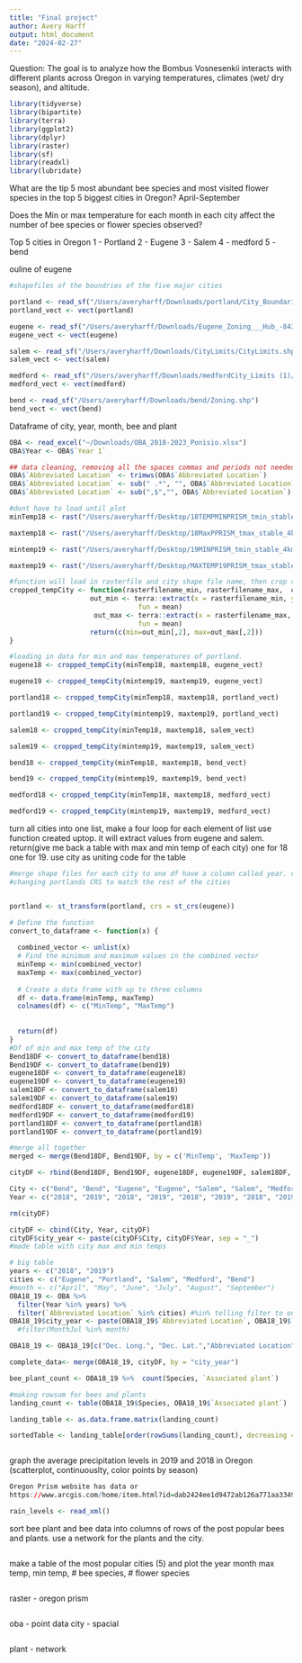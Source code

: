```yaml
---
title: "Final project"
author: Avery Harff 
output: html_document
date: "2024-02-27"
---
```

 Question: The goal is to analyze how the Bombus Vosnesenkii interacts with different plants across Oregon in varying temperatures, climates (wet/ dry season), and altitude. 
 
```r
library(tidyverse)
library(bipartite)
library(terra)
library(ggplot2)
library(dplyr)
library(raster)
library(sf)
library(readxl)
library(lubridate)
```

What are the tip 5 most abundant bee species and most visited flower species in the top 5 biggest cities in Oregon? April-September 

Does the Min or max temperature for each month in each city affect the number of bee species or flower species observed?

Top 5 cities in Oregon
1 - Portland 
2 - Eugene
3 - Salem
4 - medford
5 - bend

ouline of eugene
```r
#shapefiles of the boundries of the five major cities

portland <- read_sf("/Users/averyharff/Downloads/portland/City_Boundaries.shp")
portland_vect <- vect(portland)

eugene <- read_sf("/Users/averyharff/Downloads/Eugene_Zoning___Hub_-8431398599973602668/Eugene_Zoning.shp")
eugene_vect <- vect(eugene)

salem <- read_sf("/Users/averyharff/Downloads/CityLimits/CityLimits.shp")
salem_vect <- vect(salem)

medford <- read_sf("/Users/averyharff/Downloads/medfordCity_Limits (1)/City_Limits.shp")
medford_vect <- vect(medford)

bend <- read_sf("/Users/averyharff/Downloads/bend/Zoning.shp")
bend_vect <- vect(bend)
```
Dataframe of city, year, month, bee and plant
```r
OBA <- read_excel("~/Downloads/OBA_2018-2023_Ponisio.xlsx")
OBA$Year <- OBA$`Year 1`

```

```r
## data cleaning, removing all the spaces commas and periods not needed
OBA$`Abbreviated Location` <- trimws(OBA$`Abbreviated Location`)
OBA$`Abbreviated Location` <- sub(" .*", "", OBA$`Abbreviated Location`)
OBA$`Abbreviated Location` <- sub(",$","", OBA$`Abbreviated Location`)
```

```r
#dont have to load until plot 
minTemp18 <- rast("/Users/averyharff/Desktop/18TEMPMINPRISM_tmin_stable_4kmM3_2018_all_bil/PRISM_tmin_stable_4kmM3_2018_bil.bil")

maxtemp18 <- rast("/Users/averyharff/Desktop/18MaxPPRISM_tmax_stable_4kmM3_2018_all_bil/PRISM_tmax_stable_4kmM3_2018_bil.bil")

mintemp19 <- rast("/Users/averyharff/Desktop/19MINPRISM_tmin_stable_4kmM3_2019_all_bil/PRISM_tmin_stable_4kmM3_2019_bil.bil")

maxtemp19 <- rast("/Users/averyharff/Desktop/MAXTEMP19PRISM_tmax_stable_4kmM3_2019_all_bil/PRISM_tmax_stable_4kmM3_2019_bil.bil")

```

```r
#function will load in rasterfile and city shape file name, then crop raster to the city shape file, return to temp average for city 
cropped_tempCity <- function(rasterfilename_min, rasterfilename_max,  cityfilename){
                    out_min <- terra::extract(x = rasterfilename_min, y = cityfilename,
                                fun = mean)
                     out_max <- terra::extract(x = rasterfilename_max, y = cityfilename,
                                fun = mean)
                    return(c(min=out_min[,2], max=out_max[,2]))
}

#loading in data for min and max temperatures of portland. 
eugene18 <- cropped_tempCity(minTemp18, maxtemp18, eugene_vect)

eugene19 <- cropped_tempCity(mintemp19, maxtemp19, eugene_vect)

portland18 <- cropped_tempCity(minTemp18, maxtemp18, portland_vect)

portland19 <- cropped_tempCity(mintemp19, maxtemp19, portland_vect)

salem18 <- cropped_tempCity(minTemp18, maxtemp18, salem_vect)

salem19 <- cropped_tempCity(mintemp19, maxtemp19, salem_vect)

bend18 <- cropped_tempCity(minTemp18, maxtemp18, bend_vect)

bend19 <- cropped_tempCity(mintemp19, maxtemp19, bend_vect)

medford18 <- cropped_tempCity(minTemp18, maxtemp18, medford_vect)

medford19 <- cropped_tempCity(mintemp19, maxtemp19, medford_vect)

```

turn all cities into one list, make a four loop for each element of list use function created uptop. it will extract values from eugene and salem. return(give me back a table with max and min temp of each city) one for 18 one for 19. use city as uniting code for the table 
```r
#merge shape files for each city to one df have a column called year. create column for all files. create a function 
#changing portlands CRS to match the rest of the cities 


portland <- st_transform(portland, crs = st_crs(eugene))

# Define the function
convert_to_dataframe <- function(x) {
  
  combined_vector <- unlist(x)
  # Find the minimum and maximum values in the combined vector
  minTemp <- min(combined_vector)
  maxTemp <- max(combined_vector)
  
  # Create a data frame with up to three columns
  df <- data.frame(minTemp, maxTemp)
  colnames(df) <- c("MinTemp", "MaxTemp")
  
  
  return(df)
}
#Df of min and max temp of the city
Bend18DF <- convert_to_dataframe(bend18)
Bend19DF <- convert_to_dataframe(bend19)
eugene18DF <- convert_to_dataframe(eugene18)
eugene19DF <- convert_to_dataframe(eugene19)
salem18DF <- convert_to_dataframe(salem18)
salem19DF <- convert_to_dataframe(salem19)
medford18DF <- convert_to_dataframe(medford18)
medford19DF <- convert_to_dataframe(medford19)
portland18DF <- convert_to_dataframe(portland18)
portland19DF <- convert_to_dataframe(portland19)

#merge all together
merged <- merge(Bend18DF, Bend19DF, by = c('MinTemp', 'MaxTemp'))

cityDF <- rbind(Bend18DF, Bend19DF, eugene18DF, eugene19DF, salem18DF, salem19DF, medford18DF, medford19DF, portland18DF, portland19DF)

City <- c("Bend", "Bend", "Eugene", "Eugene", "Salem", "Salem", "Medford", "Medford", "Portland", "Portland")
Year <- c("2018", "2019", "2018", "2019", "2018", "2019", "2018", "2019", "2018", "2019")

rm(cityDF)

cityDF <- cbind(City, Year, cityDF)
cityDF$city_year <- paste(cityDF$City, cityDF$Year, sep = "_")
#made table with city max and min temps 
```

```r
# big table 
years <- c("2018", "2019")
cities <- c("Eugene", "Portland", "Salem", "Medford", "Bend")
#month <- c("April", "May", "June", "July", "August", "September")
OBA18_19 <- OBA %>% 
  filter(Year %in% years) %>%
  filter(`Abbreviated Location` %in% cities) #%in% telling filter to only use what is in the list 
OBA18_19$city_year <- paste(OBA18_19$`Abbreviated Location`, OBA18_19$`Year 1`, sep = "_")
  #filter(MonthJul %in% month)

OBA18_19 <- OBA18_19[c("Dec. Long.", "Dec. Lat.","Abbreviated Location", "MonthJul", "Year 1", "Associated plant", "Species")]

complete_data<- merge(OBA18_19, cityDF, by = "city_year")

bee_plant_count <- OBA18_19 %>%  count(Species, `Associated plant`)
```

```r
#making rowsum for bees and plants 
landing_count <- table(OBA18_19$Species, OBA18_19$`Associated plant`)

landing_table <- as.data.frame.matrix(landing_count)

sortedTable <- landing_table[order(rowSums(landing_count), decreasing = TRUE), ]


```


```r

```


graph the average precipitation levels in 2019 and 2018 in Oregon (scatterplot, continuouslty, color points by season)
```r
Oregon Prism website has data or 
https://www.arcgis.com/home/item.html?id=dab2424ee1d9472ab126a771aa334990

rain_levels <- read_xml()
```

sort bee plant and bee data into columns of rows of the post popular bees and plants. use a network for the plants and the city.  
```r


```

make a table of the most popular cities (5) and plot the year month max temp, min temp, # bee species, # flower species
```r

```

raster - oregon prism
```r

```
oba - point data
city -  spacial
```r

```
plant - network
```r

```


```r

```













